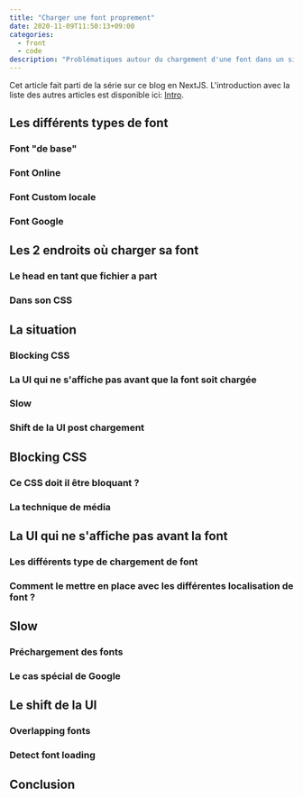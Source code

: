 ```yaml
---
title: "Charger une font proprement"
date: 2020-11-09T11:50:13+09:00
categories:
  - front
  - code
description: "Problématiques autour du chargement d'une font dans un site web et comment faire pour le faire proprement"
---
```


Cet article fait parti de la série sur ce blog en NextJS. L'introduction avec la liste des autres articles est disponible ici: [Intro](./next-refactor-intro).

## Les différents types de font

### Font "de base"

### Font Online

### Font Custom locale

### Font Google

## Les 2 endroits où charger sa font

### Le head en tant que fichier a part

### Dans son CSS

## La situation

### Blocking CSS

### La UI qui ne s'affiche pas avant que la font soit chargée

### Slow

### Shift de la UI post chargement

## Blocking CSS

### Ce CSS doit il être bloquant ?

### La technique de média

## La UI qui ne s'affiche pas avant la font

### Les différents type de chargement de font

### Comment le mettre en place avec les différentes localisation de font ?

## Slow

### Préchargement des fonts

### Le cas spécial de Google

## Le shift de la UI

### Overlapping fonts

### Detect font loading

## Conclusion
